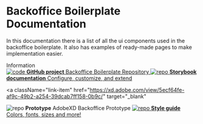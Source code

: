 
<Meta title="Introduction/Introduction" />

<style>{`
  .subheading {
    --mediumdark: '#999999';
    font-weight: 900;
    font-size: 13px;
    color: #999;
    letter-spacing: 6px;
    line-height: 24px;
    text-transform: uppercase;
    margin-bottom: 12px;
    margin-top: 40px;
  }

  .link-list {
    display: grid;
    grid-template-columns: 1fr;
    grid-template-rows: 1fr 1fr;
    row-gap: 10px;
  }

  @media (min-width: 620px) {
    .link-list {
      row-gap: 20px;
      column-gap: 20px;
      grid-template-columns: 1fr 1fr;
    }
  }

  @media all and (-ms-high-contrast:none) {
  .link-list {
      display: -ms-grid;
      -ms-grid-columns: 1fr 1fr;
      -ms-grid-rows: 1fr 1fr;
    }
  }

  .link-item {
    display: block;
    padding: 20px 30px 20px 15px;
    border: 1px solid #00000010;
    border-radius: 5px;
    transition: background 150ms ease-out, border 150ms ease-out, transform 150ms ease-out;
    color: #333333;
    display: flex;
    align-items: flex-start;
  }

  .link-item:hover {
    border-color: #1EA7FD50;
    transform: translate3d(0, -3px, 0);
    box-shadow: rgba(0, 0, 0, 0.08) 0 3px 10px 0;
  }

  .link-item:active {
    border-color: #1EA7FD;
    transform: translate3d(0, 0, 0);
  }

  .link-item strong {
    font-weight: 700;
    display: block;
    margin-bottom: 2px;
  }
  
  .link-item img {
    height: 40px;
    width: 40px;
    margin-right: 15px;
    flex: none;
  }

  .link-item span {
    font-size: 14px;
    line-height: 20px;
  }

  .tip {
    display: inline-block;
    border-radius: 1em;
    font-size: 11px;
    line-height: 12px;
    font-weight: 700;
    background: #E7FDD8;
    color: #66BF3C;
    padding: 4px 12px;
    margin-right: 10px;
    vertical-align: top;
  }  
`}</style>

# Backoffice Boilerplate Documentation

In this documentation there is a list of all the ui components used in the backoffice boilerplate. It also has examples of ready-made pages to make implementation easier.

<div className="subheading">Information</div>

<div className="link-list">
<a
  className="link-item"
  href="https://github.com/cheiodf/nextjs-backoffice-boilerplate"
  target="_blank"
>
  <img src={Code} alt="code" />
  <span>
    <strong>GitHub project</strong>
    Backoffice Boilerplate Repository
  </span>
</a>


<a className="link-item" href="https://storybook.js.org/docs" target="_blank">
  <img src={Repo} alt="repo" />
  <span>
    <strong>Storybook documentation</strong>
    Configure, customize, and extend
  </span>
</a>

<a
  className="link-item"
  href="https://xd.adobe.com/view/5ecf64fe-af9c-49b2-a254-39dcab7ff158-0b9c/"
  target="_blank"
>
  <img src={Plugin} alt="repo" />
  <span>
    <strong>Prototype</strong>
    AdobeXD Backoffice Prototype
  </span>
</a>
<a
  className="link-item"
  href="https://xd.adobe.com/view/5ecf64fe-af9c-49b2-a254-39dcab7ff158-0b9c/screen/9b616f88-64ac-47b6-9b60-9c921ce60f0a/"
  target="_blank"
>
  <img src={Colors} alt="repo" />
  <span>
    <strong>Style guide</strong>
    Colors, fonts, sizes and more!
  </span>
</a>

</div>


